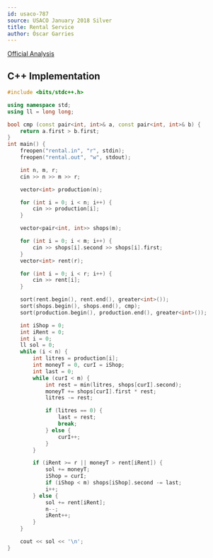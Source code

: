 ```yaml
---
id: usaco-787
source: USACO January 2018 Silver
title: Rental Service
author: Óscar Garries
---
```


[Official Analysis](http://www.usaco.org/current/data/sol_rental_silver_jan18.html)

<LanguageSection>
<CPPSection>

## C++ Implementation

```cpp
#include <bits/stdc++.h>

using namespace std;
using ll = long long;

bool cmp (const pair<int, int>& a, const pair<int, int>& b) {
    return a.first > b.first;
}
int main() {
    freopen("rental.in", "r", stdin);
    freopen("rental.out", "w", stdout);

    int n, m, r;
    cin >> n >> m >> r;

    vector<int> production(n);

    for (int i = 0; i < n; i++) {
        cin >> production[i];
    }

    vector<pair<int, int>> shops(m);

    for (int i = 0; i < m; i++) {
        cin >> shops[i].second >> shops[i].first;
    }
    vector<int> rent(r);

    for (int i = 0; i < r; i++) {
        cin >> rent[i];
    }

    sort(rent.begin(), rent.end(), greater<int>());
    sort(shops.begin(), shops.end(), cmp);
    sort(production.begin(), production.end(), greater<int>());

    int iShop = 0;
    int iRent = 0;
    int i = 0;
    ll sol = 0;
    while (i < n) {
        int litres = production[i];
        int moneyT = 0, curI = iShop;
        int last = 0;
        while (curI < m) {
            int rest = min(litres, shops[curI].second);
            moneyT += shops[curI].first * rest;
            litres -= rest;

            if (litres == 0) {
                last = rest;
                break;
            } else {
                curI++;
            }
        }

        if (iRent >= r || moneyT > rent[iRent]) {
            sol += moneyT;
            iShop = curI;
            if (iShop < m) shops[iShop].second -= last;
            i++;
        } else {
            sol += rent[iRent];
            n--;
            iRent++;
        }
    }

    cout << sol << '\n';
}
```

</CPPSection>
</LanguageSection>
